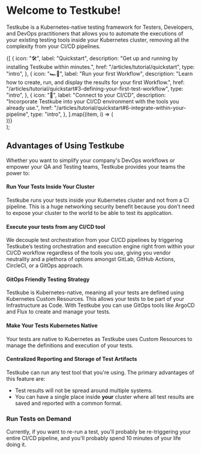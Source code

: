 
# Welcome to Testkube!

Testkube is a Kubernetes-native testing framework for Testers, Developers, and DevOps practitioners that allows you to
automate the executions of your existing testing tools inside your Kubernetes cluster, removing all the complexity
from your CI/CD pipelines.

  <section className={clsx("row indent--min")}>
    {[
      {
        icon: "🛠",
        label: "Quickstart",
        description:
          "Get up and running by installing Testkube within minutes.",
        href: "/articles/tutorial/quickstart",
        type: "intro",
      },
      {
        icon: "🏎💨",
        label: "Run your first Workflow",
        description:
          "Learn how to create, run, and display the results for your first Workflow.",
        href: "/articles/tutorial/quickstart#3-defining-your-first-test-workflow",
        type: "intro",
      },
      {
        icon: "🚀",
        label: "Connect to your CI/CD",
        description:
          "Incorporate Testkube into your CI/CD environment with the tools you already use.",
        href: "/articles/tutorial/quickstart#6-integrate-within-your-pipeline",
        type: "intro",
      },
    ].map((item, i) => (
      <article key={i} className="col padding--sm intro__card">
        <DocCard item={item} />
      </article>
    ))}
  </section>
);

<DocCardList />

## Advantages of Using Testkube

Whether you want to simplify your company's DevOps workflows or empower your QA and Testing teams, Testkube provides your teams the power to:

#### Run Your Tests Inside Your Cluster

Testkube runs your tests inside your Kubernetes cluster and not from a CI pipeline. This is a huge networking security benefit because you don't need to expose your cluster to the world to be able to test its application.

#### Execute your tests from any CI/CD tool

We decouple test orchestration from your CI/CD pipelines by triggering Testkube’s testing orchestration and execution engine right from within your CI/CD workflow regardless of the tools you use, giving you vendor neutrality and a plethora of options amongst GitLab, GitHub Actions, CircleCI, or a GitOps approach.

#### GitOps Friendly Testing Strategy

Testkube is Kubernetes-native, meaning all your tests are defined using Kubernetes Custom Resources. This allows your tests to be part of your Infrastructure as Code. With Testkube you can use GitOps tools like ArgoCD and Flux to create and manage your tests.

#### Make Your Tests Kubernetes Native

Your tests are native to Kubernetes as Testkube uses Custom Resources to manage the definitions and execution of your tests.

#### Centralized Reporting and Storage of Test Artifacts

Testkube can run any test tool that you're using. The primary advantages of this feature are:

- Test results will not be spread around multiple systems.
- You can have a single place inside **your** cluster where all test results are saved and reported with a common format.

### Run Tests on Demand

Currently, if you want to re-run a test, you'll probably be re-triggering your entire CI/CD pipeline, and you'll probably spend 10 minutes of your life doing it.
